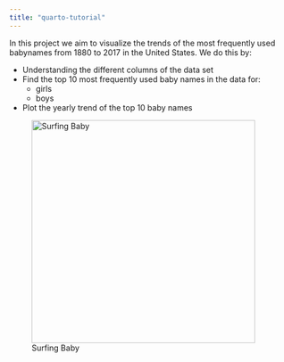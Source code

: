 ```yaml
---
title: "quarto-tutorial"
---
```


In this project we aim to visualize the trends of the most frequently used babynames from 1880 to 2017 in the United States. We do this by:

-   Understanding the different columns of the data set
-   Find the top 10 most frequently used baby names in the data for:
    -   girls
    -   boys
-   Plot the yearly trend of the top 10 baby names

![Surfing Baby](https://live.staticflickr.com/7893/45973232594_91678c199a_b.jpg){fig-alt="A drawing of an elephant" fig-align="right" width="400"}
